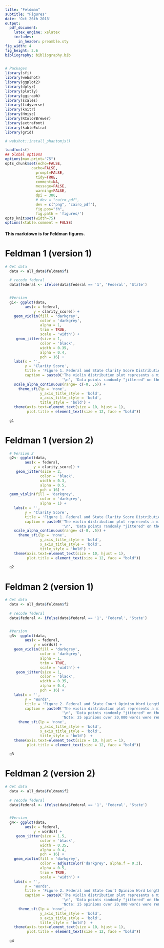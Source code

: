 ```yaml
---
title: "Feldman"
subtitle: "Figures"
date: 'Oct 26th 2018'
output: 
  pdf_document:
    latex_engine: xelatex
    includes:
      in_header: preamble.sty
fig_width: 4
fig_height: 2.6
bibliography: bibliography.bib
---
```



```r
# Packages
library(sfi)
library(webshot)
library(ggplot2)
library(dplyr)
library(plotly)
library(ggiraph)
library(scales)
library(tidyverse)
library(knitr)
library(Hmisc)
library(RColorBrewer)
library(extrafont)
library(kableExtra)
library(grid)

# webshot::install_phantomjs()

loadfonts()
## Global options
options(max.print="75")
opts_chunk$set(echo=FALSE,
            cache=FALSE,
              prompt=FALSE,
              tidy=TRUE,
              comment=NA,
              message=FALSE,
              warning=FALSE,
              dpi = 300,
              # dev = "cairo_pdf",
              dev = c("png", "cairo_pdf"),
              fig.pos="!h",
              fig.path = 'figures/')
opts_knit$set(width=75)
options(xtable.comment = FALSE)
```


\newpage

#### This markdown is for Feldman figures.

# Feldman 1 (version 1)
```r
# Get data
  data <- all_data$feldman$f1 
  
  # recode federal
  data$federal <- ifelse(data$federal == '1', 'Federal', 'State')


  #Version  
  g1<- ggplot(data, 
         aes(x = federal, 
             y = clarity_score)) +
    geom_violin(fill = 'darkgrey',
                color = 'darkgrey',
                alpha = 1,
                trim = TRUE,
                scale = 'width') +
     geom_jitter(size = 1,
                color = 'black',
                width = 0.35,
                alpha = 0.4,
                pch = 16) +
    labs(x = '',
         y = 'Clarity Score',
         title = 'Figure 1. Federal and State Clarity Score Distribution',
         caption = paste0('The violin distribution plot represents a mirrored density.',
                          '\n', 'Data points randomly "jittered" on the X axis.')) +
    scale_alpha_continuous(range= c(-0, .5)) +
      theme_sfi(lp = 'none',
                y_axis_title_style = 'bold',
                x_axis_title_style = 'bold',
                title_style = 'bold') +
    theme(axis.text=element_text(size = 10, hjust = 1),
          plot.title = element_text(size = 12, face = "bold"))
  
  g1
```


# Feldman 1 (version 2)
```r
  # Version 2
  g2<- ggplot(data, 
         aes(x = federal, 
             y = clarity_score)) +
     geom_jitter(size = 2,
                color = 'black',
                width = 0.3,
                alpha = 0.5,
                pch = 16) +
  geom_violin(fill = 'darkgrey',
                color = 'darkgrey',
                alpha = 1) +
    labs(x = '',
         y = 'Clarity Score',
         title = 'Figure 1. Federal and State Clarity Score Distribution',
         caption = paste0('The violin distribution plot represents a mirrored density.',
                          '\n', 'Data points randomly "jittered" on the X axis.')) +
    scale_alpha_continuous(range= c(-0, .5)) +
      theme_sfi(lp = 'none',
                y_axis_title_style = 'bold',
                x_axis_title_style = 'bold',
                title_style = 'bold') +
    theme(axis.text=element_text(size = 10, hjust = 1),
          plot.title = element_text(size = 12, face = "bold"))
  
  g2

```


# Feldman 2 (version 1)

```r
# Get data
  data <- all_data$feldman$f2 
  
  # recode federal
  data$federal <- ifelse(data$federal == '1', 'Federal', 'State')


  #Version  
  g3<- ggplot(data, 
         aes(x = federal, 
             y = words)) +
    geom_violin(fill = 'darkgrey',
                color = 'darkgrey',
                alpha = 1,
                trim = TRUE,
                scale = 'width') +
     geom_jitter(size = 1,
                color = 'black',
                width = 0.35,
                alpha = 0.4,
                pch = 16) +
    labs(x = '',
         y = 'Words',
         title = 'Figure 2. Federal and State Court Opinion Word Length',
         caption = paste0('The violin distribution plot represents a mirrored density.',
                          '\n', 'Data points randomly "jittered" on the X axis.', '\n',
                          'Note: 25 opinions over 20,000 words were removed from plot.')) +
      theme_sfi(lp = 'none',
                y_axis_title_style = 'bold',
                x_axis_title_style = 'bold',
                title_style = 'bold')  +
    theme(axis.text=element_text(size = 10, hjust = 1),
          plot.title = element_text(size = 12, face = "bold"))
  
  g3
```

# Feldman 2 (version 2)

```r
# Get data
  data <- all_data$feldman$f2 
  
  # recode federal
  data$federal <- ifelse(data$federal == '1', 'Federal', 'State')


  #Version  
  g4<- ggplot(data, 
         aes(x = federal, 
             y = words)) +
     geom_jitter(size = 1.5,
                color = 'black',
                width = 0.35,
                alpha = 0.4,
                pch = 16) +
    geom_violin(fill = 'darkgrey',
                color = adjustcolor('darkgrey', alpha.f = 0.3),
                alpha = 0.5,
                trim = TRUE,
                scale = 'width') +
    labs(x = '',
         y = 'Words',
         title = 'Figure 2. Federal and State Court Opinion Word Length',
         caption = paste0('The violin distribution plot represents a mirrored density.',
                          '\n', 'Data points randomly "jittered" on the X axis.', '\n',
                          'Note: 25 opinions over 20,000 words were removed from plot.')) +
      theme_sfi(lp = 'none',
                y_axis_title_style = 'bold',
                x_axis_title_style = 'bold',
                title_style = 'bold')  +
    theme(axis.text=element_text(size = 10, hjust = 1),
          plot.title = element_text(size = 12, face = "bold"))
  
  g4
```


